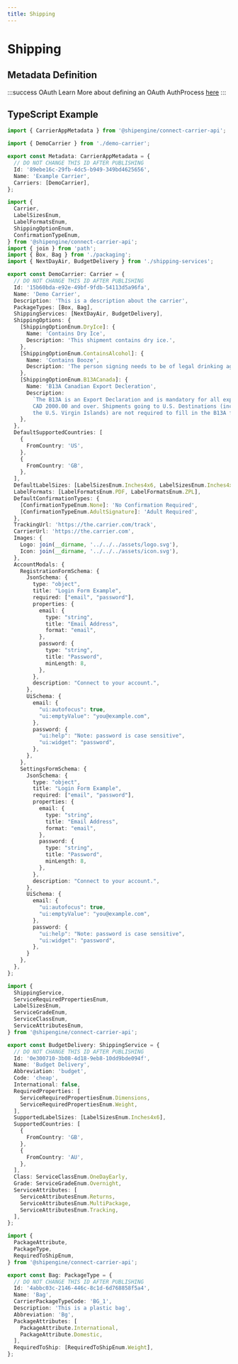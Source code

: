 ```yaml
---
title: Shipping
---
```

# Shipping

## Metadata Definition
<JsonSchema
  schema={Schema}
/>

:::success OAuth
Learn More about defining an OAuth AuthProcess [here](../oauth/index.md)
:::

## TypeScript Example


```TypeScript App
import { CarrierAppMetadata } from '@shipengine/connect-carrier-api';

import { DemoCarrier } from './demo-carrier';

export const Metadata: CarrierAppMetadata = {
  // DO NOT CHANGE THIS ID AFTER PUBLISHING
  Id: '89ebe16c-29fb-4dc5-b949-349bd4625656',
  Name: 'Example Carrier',
  Carriers: [DemoCarrier],
};
```
```TypeScript Carrier
import {
  Carrier,
  LabelSizesEnum,
  LabelFormatsEnum,
  ShippingOptionEnum,
  ConfirmationTypeEnum,
} from '@shipengine/connect-carrier-api';
import { join } from 'path';
import { Box, Bag } from './packaging';
import { NextDayAir, BudgetDelivery } from './shipping-services';

export const DemoCarrier: Carrier = {
  // DO NOT CHANGE THIS ID AFTER PUBLISHING
  Id: '15b60bda-e92e-49bf-9fdb-54113d5a96fa',
  Name: 'Demo Carrier',
  Description: 'This is a description about the carrier',
  PackageTypes: [Box, Bag],
  ShippingServices: [NextDayAir, BudgetDelivery],
  ShippingOptions: {
    [ShippingOptionEnum.DryIce]: {
      Name: 'Contains Dry Ice',
      Description: 'This shipment contains dry ice.',
    },
    [ShippingOptionEnum.ContainsAlcohol]: {
      Name: 'Contains Booze',
      Description: 'The person signing needs to be of legal drinking age',
    },
    [ShippingOptionEnum.B13ACanada]: {
      Name: 'B13A Canadian Export Decleration',
      Description:
        `The B13A is an Export Declaration and is mandatory for all export shipments valued at
        CAD 2000.00 and over. Shipments going to U.S. Destinations (including Puerto Rico and 
        the U.S. Virgin Islands) are not required to fill in the B13A form.`,
    },
  },
  DefaultSupportedCountries: [
    {
      FromCountry: 'US',
    },
    {
      FromCountry: 'GB',
    },
  ],
  DefaultLabelSizes: [LabelSizesEnum.Inches4x6, LabelSizesEnum.Inches4x8],
  LabelFormats: [LabelFormatsEnum.PDF, LabelFormatsEnum.ZPL],
  DefaultConfirmationTypes: {
    [ConfirmationTypeEnum.None]: 'No Confirmation Required',
    [ConfirmationTypeEnum.AdultSignature]: 'Adult Required',
  },
  TrackingUrl: 'https://the.carrier.com/track',
  CarrierUrl: 'https://the.carrier.com',
  Images: {
    Logo: join(__dirname, '../../../assets/logo.svg'),
    Icon: join(__dirname, '../../../assets/icon.svg'),
  },
  AccountModals: {
    RegistrationFormSchema: {
      JsonSchema: {
        type: "object",
        title: "Login Form Example",
        required: ["email", "password"],
        properties: {
          email: {
            type: "string",
            title: "Email Address",
            format: "email",
          },
          password: {
            type: "string",
            title: "Password",
            minLength: 8,
          },
        },
        description: "Connect to your account.",
      },
      UiSchema: {
        email: {
          "ui:autofocus": true,
          "ui:emptyValue": "you@example.com",
        },
        password: {
          "ui:help": "Note: password is case sensitive",
          "ui:widget": "password",
        },
      },
    },
    SettingsFormSchema: {
      JsonSchema: {
        type: "object",
        title: "Login Form Example",
        required: ["email", "password"],
        properties: {
          email: {
            type: "string",
            title: "Email Address",
            format: "email",
          },
          password: {
            type: "string",
            title: "Password",
            minLength: 8,
          },
        },
        description: "Connect to your account.",
      },
      UiSchema: {
        email: {
          "ui:autofocus": true,
          "ui:emptyValue": "you@example.com",
        },
        password: {
          "ui:help": "Note: password is case sensitive",
          "ui:widget": "password",
        },
      }
    },
  },
};
```
```TypeScript Shipping Service
import {
  ShippingService,
  ServiceRequiredPropertiesEnum,
  LabelSizesEnum,
  ServiceGradeEnum,
  ServiceClassEnum,
  ServiceAttributesEnum,
} from '@shipengine/connect-carrier-api';

export const BudgetDelivery: ShippingService = {
  // DO NOT CHANGE THIS ID AFTER PUBLISHING
  Id: '0e300710-3b08-4d18-9eb8-10dd9bde094f',
  Name: 'Budget Delivery',
  Abbreviation: 'budget',
  Code: 'cheap',
  International: false,
  RequiredProperties: [
    ServiceRequiredPropertiesEnum.Dimensions,
    ServiceRequiredPropertiesEnum.Weight,
  ],
  SupportedLabelSizes: [LabelSizesEnum.Inches4x6],
  SupportedCountries: [
    {
      FromCountry: 'GB',
    },
    {
      FromCountry: 'AU',
    },
  ],
  Class: ServiceClassEnum.OneDayEarly,
  Grade: ServiceGradeEnum.Overnight,
  ServiceAttributes: [
    ServiceAttributesEnum.Returns,
    ServiceAttributesEnum.MultiPackage,
    ServiceAttributesEnum.Tracking,
  ],
};
```
```TypeScript Packaging
import {
  PackageAttribute,
  PackageType,
  RequiredToShipEnum,
} from '@shipengine/connect-carrier-api';

export const Bag: PackageType = {
  // DO NOT CHANGE THIS ID AFTER PUBLISHING
  Id: '4abbc03c-2146-446c-8c1d-6d768858f5a4',
  Name: 'Bag',
  CarrierPackageTypeCode: 'BG_1',
  Description: 'This is a plastic bag',
  Abbreviation: 'Bg',
  PackageAttributes: [
    PackageAttribute.International,
    PackageAttribute.Domestic,
  ],
  RequiredToShip: [RequiredToShipEnum.Weight],
};
```
